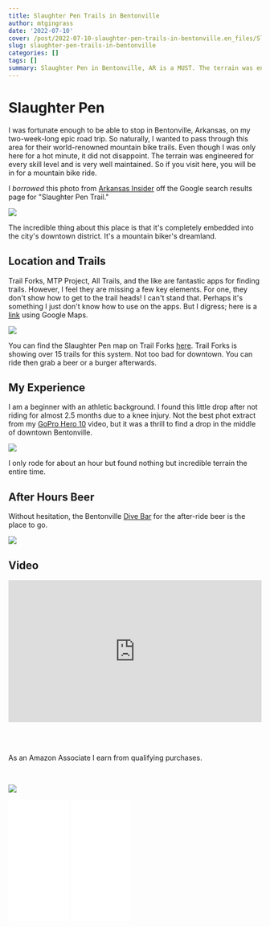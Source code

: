```yaml
---
title: Slaughter Pen Trails in Bentonville
author: mtgingrass
date: '2022-07-10'
cover: /post/2022-07-10-slaughter-pen-trails-in-bentonville.en_files/Slaughter Pen (1).jpg
slug: slaughter-pen-trails-in-bentonville
categories: []
tags: []
summary: Slaughter Pen in Bentonville, AR is a MUST. The terrain was engineered for every skill level and is very well maintained. If you come here, you will be in for one hell of a mountain bike ride.
---
```


# Slaughter Pen

I was fortunate enough to be able to stop in Bentonville, Arkansas, on my two-week-long epic road trip. So naturally, I wanted to pass through this area for their world-renowned mountain bike trails. Even though I was only here for a hot minute, it did not disappoint. The terrain was engineered for every skill level and is very well maintained. So if you visit here, you will be in for a mountain bike ride.

I *borrowed* this photo from [Arkansas Insider](https://maps.google.com/maps/contrib/106043008186601737362) off the Google search results page for \"Slaughter Pen Trail.\"

![](/post/2022-07-10-slaughter-pen-trails-in-bentonville.en_files/image1.png)

The incredible thing about this place is that it\'s completely embedded into the city\'s downtown district. It\'s a mountain biker\'s dreamland.

## Location and Trails

Trail Forks, MTP Project, All Trails, and the like are fantastic apps for finding trails. However, I feel they are missing a few key elements. For one, they don\'t show how to get to the trail heads! I can\'t stand that. Perhaps it\'s something I just don\'t know how to use on the apps. But I digress; here is a [link](https://g.page/slaughter-pen-trail?share) using Google Maps.

![](/post/2022-07-10-slaughter-pen-trails-in-bentonville.en_files/image2.png)

You can find the Slaughter Pen map on Trail Forks [here](https://www.trailforks.com/region/slaughter-pen-trails/). Trail Forks is showing over 15 trails for this system. Not too bad for downtown. You can ride then grab a beer or a burger afterwards.

## My Experience

I am a  beginner with an athletic background. I found this little drop after not riding for almost 2.5 months due to a knee injury. Not the best phot extract from my [GoPro Hero 10](https://amzn.to/3Ru3h9O) video, but it was a thrill to find a drop in the middle of downtown Bentonville.

![](/post/2022-07-10-slaughter-pen-trails-in-bentonville.en_files/Picture1.jpg)

I only rode for about an hour but found nothing but incredible terrain the entire time.

## After Hours Beer

Without hesitation, the Bentonville [Dive Bar](https://goo.gl/maps/br1H9xoHpqYJozrd7) for the after-ride beer is the place to go.

![](/post/2022-07-10-slaughter-pen-trails-in-bentonville.en_files/Picture1.png)


## Video

<style>.embed-container { position: relative; padding-bottom: 56.25%; height: 0; overflow: hidden; max-width: 100%; } .embed-container iframe, .embed-container object, .embed-container embed { position: absolute; top: 0; left: 0; width: 100%; height: 100%; }</style><div class='embed-container'><iframe src='https://www.youtube.com/embed//WunHO-GgwYI' frameborder='0' allowfullscreen></iframe></div>

<BR><BR>

As an Amazon Associate I earn from qualifying purchases.

<BR>

<a href="https://www.amazon.com/GoPro-HERO10-Black-Commerce-Stabilization/dp/B0B2FF8CP4?crid=3EKUPWQ0JSANI&keywords=gopro+hero+10&qid=1657667099&sprefix=gopro+hero+%2Caps%2C340&sr=8-1-spons&psc=1&spLa=ZW5jcnlwdGVkUXVhbGlmaWVyPUE5MFhRUlRFUjVBVjAmZW5jcnlwdGVkSWQ9QTAyOTg2NTIzMU03VE9MMUxMQTNZJmVuY3J5cHRlZEFkSWQ9QTA5Nzk3MTIzTkhYNDhaSlZRMlQ1JndpZGdldE5hbWU9c3BfYXRmJmFjdGlvbj1jbGlja1JlZGlyZWN0JmRvTm90TG9nQ2xpY2s9dHJ1ZQ%3D%3D&linkCode=li2&tag=kit-my_streaming-20&linkId=dddaeded586945fcbfd105ae1a68b115&language=en_US&ref_=as_li_ss_il" target="_blank"><img border="0" src="//ws-na.amazon-adsystem.com/widgets/q?_encoding=UTF8&ASIN=B0B2FF8CP4&Format=_SL160_&ID=AsinImage&MarketPlace=US&ServiceVersion=20070822&WS=1&tag=kit-my_streaming-20&language=en_US" ></a><img src="https://ir-na.amazon-adsystem.com/e/ir?t=kit-my_streaming-20&language=en_US&l=li2&o=1&a=B0B2FF8CP4" width="1" height="1" border="0" alt="" style="border:none !important; margin:0px !important;" />
    
<iframe style="width:120px;height:240px;" marginwidth="0" marginheight="0" scrolling="no" frameborder="0" src="//ws-na.amazon-adsystem.com/widgets/q?ServiceVersion=20070822&OneJS=1&Operation=GetAdHtml&MarketPlace=US&source=ac&ref=qf_sp_asin_til&ad_type=product_link&tracking_id=hatro-20&marketplace=amazon&region=US&placement=B07GD1HX7H&asins=B07GD1HX7H&linkId=d540f63169cf5579fe6cf0fe3ad80081&show_border=true&link_opens_in_new_window=true&price_color=333333&title_color=0066c0&bg_color=ffffff">
    </iframe>
    
<iframe style="width:120px;height:240px;" marginwidth="0" marginheight="0" scrolling="no" frameborder="0" src="//ws-na.amazon-adsystem.com/widgets/q?ServiceVersion=20070822&OneJS=1&Operation=GetAdHtml&MarketPlace=US&source=ac&ref=qf_sp_asin_til&ad_type=product_link&tracking_id=hatro-20&marketplace=amazon&region=US&placement=B07FCR3316&asins=B07FCR3316&linkId=966152948273f58ed1640fff2edc1aa0&show_border=true&link_opens_in_new_window=true&price_color=333333&title_color=0066c0&bg_color=ffffff">
    </iframe>


